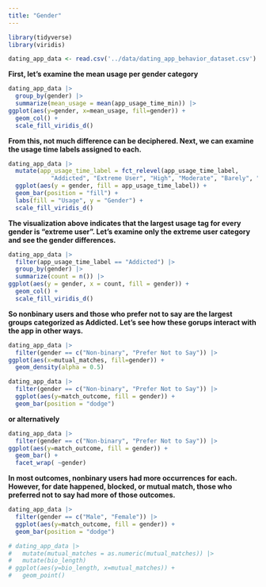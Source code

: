 ```yaml
---
title: "Gender"
---
```


```r
library(tidyverse)
library(viridis)
```

```r
dating_app_data <- read.csv('../data/dating_app_behavior_dataset.csv')
```

**First, let's examine the mean usage per gender category**

```r
dating_app_data |>
  group_by(gender) |>
  summarize(mean_usage = mean(app_usage_time_min)) |>
ggplot(aes(y=gender, x=mean_usage, fill=gender)) +
  geom_col() +
  scale_fill_viridis_d() 
```

**From this, not much difference can be deciphered. Next, we can examine the usage time labels assigned to each.**


```r
dating_app_data |>
  mutate(app_usage_time_label = fct_relevel(app_usage_time_label,
            "Addicted", "Extreme User", "High", "Moderate", "Barely", "Low", "Very Low")) |>
  ggplot(aes(y = gender, fill = app_usage_time_label)) +
  geom_bar(position = "fill") +
  labs(fill = "Usage", y = "Gender") +
  scale_fill_viridis_d() 
```

**The visualization above indicates that the largest usage tag for every gender is "extreme user". Let's examine only the extreme user category and see the gender differences.**

```r
dating_app_data |>
  filter(app_usage_time_label == "Addicted") |>
  group_by(gender) |>
  summarize(count = n()) |>
ggplot(aes(y = gender, x = count, fill = gender)) +
  geom_col() +
  scale_fill_viridis_d()
```
**So nonbinary users and those who prefer not to say are the largest groups categorized as Addicted. Let's see how these gorups interact with the app in other ways.**

```r
dating_app_data |>
  filter(gender == c("Non-binary", "Prefer Not to Say")) |>
ggplot(aes(x=mutual_matches, fill=gender)) +
  geom_density(alpha = 0.5)
```

```r
dating_app_data |>
  filter(gender == c("Non-binary", "Prefer Not to Say")) |>
  ggplot(aes(y=match_outcome, fill = gender)) +
  geom_bar(position = "dodge")
```
**or alternatively**
```r
dating_app_data |>
  filter(gender == c("Non-binary", "Prefer Not to Say")) |>
ggplot(aes(y=match_outcome, fill = gender)) +
  geom_bar() +
  facet_wrap( ~gender)
```
**In most outcomes, nonbinary users had more occurrences for each. However, for date happened, blocked, or mutual match, those who preferred not to say had more of those outcomes.**

```r
dating_app_data |>
  filter(gender == c("Male", "Female")) |>
  ggplot(aes(y=match_outcome, fill = gender)) +
  geom_bar(position = "dodge")
```



```r
# dating_app_data |>
#   mutate(mutual_matches = as.numeric(mutual_matches)) |>
#   mutate(bio_length)
# ggplot(aes(y=bio_length, x=mutual_matches)) +
#   geom_point()
```
